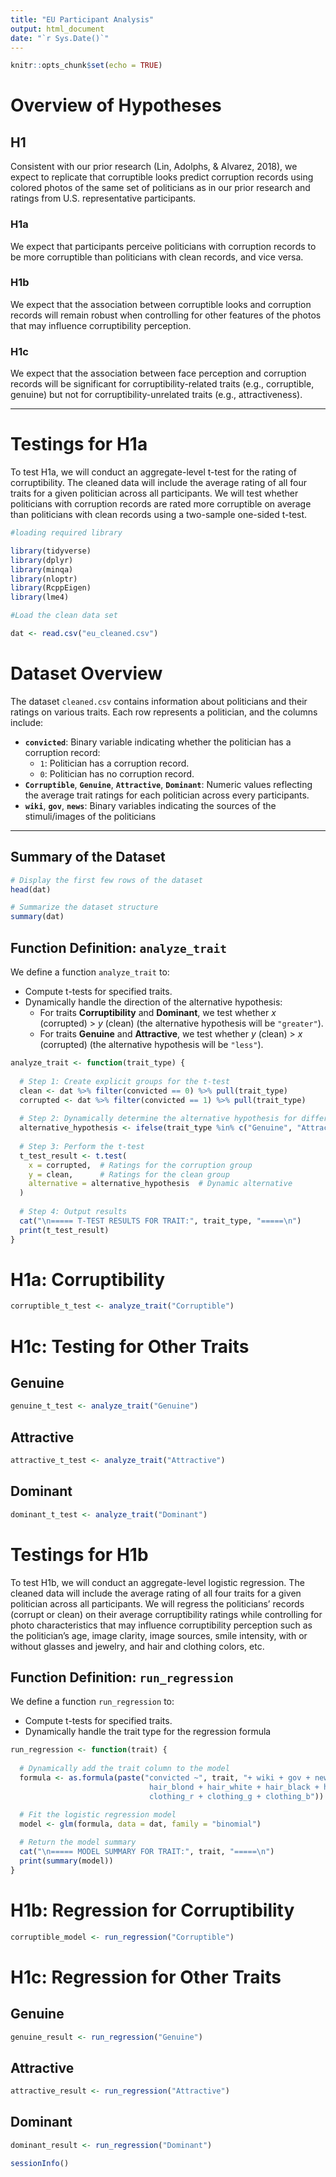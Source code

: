 ```yaml
---
title: "EU Participant Analysis"
output: html_document
date: "`r Sys.Date()`"
---
```


```r
knitr::opts_chunk$set(echo = TRUE)
```

# Overview of Hypotheses

## H1

Consistent with our prior research (Lin, Adolphs, & Alvarez, 2018), we expect to replicate that corruptible looks predict corruption records using colored photos of the same set of politicians as in our prior research and ratings from U.S. representative participants.

### H1a

We expect that participants perceive politicians with corruption records to be more corruptible than politicians with clean records, and vice versa.

### H1b

We expect that the association between corruptible looks and corruption records will remain robust when controlling for other features of the photos that may influence corruptibility perception.

### H1c

We expect that the association between face perception and corruption records will be significant for corruptibility-related traits (e.g., corruptible, genuine) but not for corruptibility-unrelated traits (e.g., attractiveness).

------------------------------------------------------------------------

# Testings for H1a

To test H1a, we will conduct an aggregate-level t-test for the rating of corruptibility. The cleaned data will include the average rating of all four traits for a given politician across all participants. We will test whether politicians with corruption records are rated more corruptible on average than politicians with clean records using a two-sample one-sided t-test.

```r
#loading required library

library(tidyverse)
library(dplyr)
library(minqa)
library(nloptr)
library(RcppEigen)
library(lme4)
```

```r
#Load the clean data set

dat <- read.csv("eu_cleaned.csv")
```

# Dataset Overview

The dataset `cleaned.csv` contains information about politicians and their ratings on various traits. Each row represents a politician, and the columns include:

-   **`convicted`**: Binary variable indicating whether the politician has a corruption record:
    -   `1`: Politician has a corruption record.
    -   `0`: Politician has no corruption record.
-   **`Corruptible`**, **`Genuine`**, **`Attractive`**, **`Dominant`**: Numeric values reflecting the average trait ratings for each politician across every participants.
-   **`wiki`**, **`gov`**, **`news`**: Binary variables indicating the sources of the stimuli/images of the politicians

------------------------------------------------------------------------

## Summary of the Dataset

```r
# Display the first few rows of the dataset
head(dat)

# Summarize the dataset structure
summary(dat)
```

## Function Definition: **`analyze_trait`**

We define a function `analyze_trait` to:

-   Compute t-tests for specified traits.
-   Dynamically handle the direction of the alternative hypothesis:
    -   For traits **Corruptibility** and **Dominant**, we test whether $x$ (corrupted) \> $y$ (clean) (the alternative hypothesis will be `"greater"`).
    -   For traits **Genuine** and **Attractive**, we test whether $y$ (clean) \> $x$ (corrupted) (the alternative hypothesis will be `"less"`).

```r
analyze_trait <- function(trait_type) {
  
  # Step 1: Create explicit groups for the t-test
  clean <- dat %>% filter(convicted == 0) %>% pull(trait_type)
  corrupted <- dat %>% filter(convicted == 1) %>% pull(trait_type)
  
  # Step 2: Dynamically determine the alternative hypothesis for different traits
  alternative_hypothesis <- ifelse(trait_type %in% c("Genuine", "Attractive"), "less", "greater")
  
  # Step 3: Perform the t-test
  t_test_result <- t.test(
    x = corrupted,  # Ratings for the corruption group
    y = clean,      # Ratings for the clean group
    alternative = alternative_hypothesis  # Dynamic alternative
  )
  
  # Step 4: Output results
  cat("\n===== T-TEST RESULTS FOR TRAIT:", trait_type, "=====\n")
  print(t_test_result)
}

```

# H1a: Corruptibility

```r
corruptible_t_test <- analyze_trait("Corruptible")
```

# H1c: Testing for Other Traits

## Genuine

```r
genuine_t_test <- analyze_trait("Genuine")
```

## Attractive

```r
attractive_t_test <- analyze_trait("Attractive")
```

## Dominant

```r
dominant_t_test <- analyze_trait("Dominant")
```

# Testings for H1b

To test H1b, we will conduct an aggregate-level logistic regression. The cleaned data will include the average rating of all four traits for a given politician across all participants. We will regress the politicians’ records (corrupt or clean) on their average corruptibility ratings while controlling for photo characteristics that may influence corruptibility perception such as the politician’s age, image clarity, image sources, smile intensity, with or without glasses and jewelry, and hair and clothing colors, etc.

## Function Definition: **`run_regression`**

We define a function `run_regression` to:

-   Compute t-tests for specified traits.
-   Dynamically handle the trait type for the regression formula

```r
run_regression <- function(trait) {
  
  # Dynamically add the trait column to the model
  formula <- as.formula(paste("convicted ~", trait, "+ wiki + gov + news + age + glasses + beard + mustache + 
                               hair_blond + hair_white + hair_black + hair_brown + pixels + AU06 + AU12 + 
                               clothing_r + clothing_g + clothing_b"))
  
  # Fit the logistic regression model
  model <- glm(formula, data = dat, family = "binomial")

  # Return the model summary
  cat("\n===== MODEL SUMMARY FOR TRAIT:", trait, "=====\n")
  print(summary(model))
}
```

# H1b: Regression for Corruptibility

```r
corruptible_model <- run_regression("Corruptible")
```

# H1c: Regression for Other Traits

## Genuine

```r
genuine_result <- run_regression("Genuine")
```

## Attractive

```r
attractive_result <- run_regression("Attractive")
```

## Dominant

```r
dominant_result <- run_regression("Dominant")
```


```r
sessionInfo()
```


